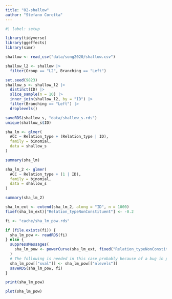 ```yaml
---
title: "02-shallow"
author: "Stefano Coretta"
---
```


```r
#| label: setup

library(tidyverse)
library(ggeffects)
library(simr)
```

```r
shallow <- read_csv("data/song2020/shallow.csv")

shallow_l2 <- shallow |> 
  filter(Group == "L2", Branching == "Left")

set.seed(9823)
shallow_s <- shallow_l2 |> 
  distinct(ID) |> 
  slice_sample(n = 10) |> 
  inner_join(shallow_l2, by = "ID") |> 
  filter(Branching == "Left") |> 
  droplevels()

saveRDS(shallow_s, "data/shallow_s.rds")
unique(shallow_s$ID)
```

```r
sha_lm <- glmer(
  ACC ~ Relation_type + (Relation_type | ID),
  family = binomial,
  data = shallow_s
)

summary(sha_lm)
```

```r
sha_lm_2 <- glmer(
  ACC ~ Relation_type + (1 | ID),
  family = binomial,
  data = shallow_s
)

summary(sha_lm_2)
```

```r
sha_lm_ext <- extend(sha_lm_2, along = "ID", n = 1000)
fixef(sha_lm_ext)["Relation_typeNonConstituent"] <- -0.2

fi <- "cache/sha_lm_pow.rds"

if (file.exists(fi)) {
  sha_lm_pow <- readRDS(fi)
} else {
  suppressMessages(
    sha_lm_pow <- powerCurve(sha_lm_ext, fixed("Relation_typeNonConstituent"), along = "ID")
  )
  # The following is needed in this case probably because of a bug in powerCurve()
  sha_lm_pow[["xval"]] <- sha_lm_pow[["nlevels"]]
  saveRDS(sha_lm_pow, fi)
}
```

```r
print(sha_lm_pow)
```

```r
plot(sha_lm_pow)
```


